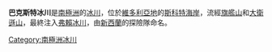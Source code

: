 {{Coord|76|40|S|161|51|E|source:GNIS|display=title}}

'''巴克斯特冰川'''是[[南極洲|南極洲]]的[[冰川|冰川]]，位於[[維多利亞地|維多利亞地]]的[[斯科特海岸|斯科特海岸]]，流經[[旗艦山|旗艦山]]和[[大衛遜山|大衛遜山]]，最終注入[[弗賴冰川|弗賴冰川]]，由[[新西蘭|新西蘭]]的探險隊命名。

{{DEFAULTSORT:Baxter Glacier}}
[[Category:南極洲冰川|Category:南極洲冰川]]


{{ScottCoast-geo-stub}}